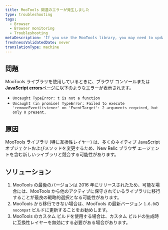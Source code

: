 ```yaml
---
title: MooTools 関連のエラーが発生しました
type: troubleshooting
tags:
  - Browser
  - Browser monitoring
  - Troubleshooting
metaDescription: 'If you use the MooTools library, you may need to update to the nocompat build of MooTools version 1.6.0 to address conflicts.'
freshnessValidatedDate: never
translationType: machine
---
```


## 問題

MooTools ライブラリを使用しているときに、ブラウザ コンソールまたは[<DNT>**JavaScript errors**</DNT>ページ](/docs/browser/new-relic-browser/browser-pro-features/js-errors-dashboard-examining-errors-over-time)に以下のようなエラーが表示されます。

* `Uncaught TypeError: t is not a function`
* `Uncaught (in promise) TypeError: Failed to execute 'removeEventListener' on 'EventTarget': 2 arguments required, but only 0 present.`

## 原因

MooTools ライブラリ (特に互換性レイヤー) は、多くのネイティブ JavaScript オブジェクトおよびメソッドを変更するため、New Relic ブラウザ エージェントを含む新しいライブラリと競合する可能性があります。

## ソリューション

1. MooTools の最後のバージョンは 2016 年にリリースされたため、可能な場合には、MooTools から他のアクティブに保守されているライブラリに移行することが最良の戦略的選択となる可能性があります。
2. MooTools から移行できない場合は、MooTools の最新バージョン `1.6.0`の `nocompat` ビルドに更新することをお勧めします。
3. MooTools のカスタム ビルドを使用する場合は、カスタム ビルドの生成時に互換性レイヤーを無効にする必要がある場合があります。
